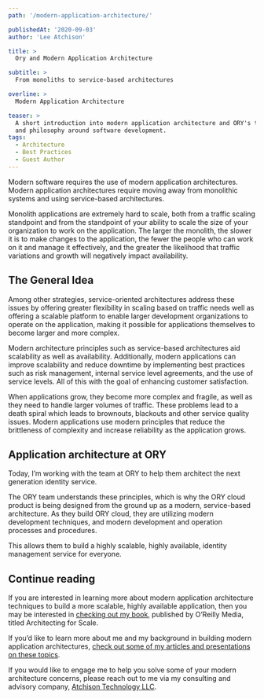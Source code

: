 ```yaml
---
path: '/modern-application-architecture/'

publishedAt: '2020-09-03'
author: 'Lee Atchison'

title: >
  Ory and Modern Application Architecture

subtitle: >
  From monoliths to service-based architectures

overline: >
  Modern Application Architecture

teaser: >
  A short introduction into modern application architecture and ORY's thinking
  and philosophy around software development.
tags:
  - Architecture
  - Best Practices
  - Guest Author
---
```


Modern software requires the use of modern application architectures. Modern
application architectures require moving away from monolithic systems and using
service-based architectures.

Monolith applications are extremely hard to scale, both from a traffic scaling
standpoint and from the standpoint of your ability to scale the size of your
organization to work on the application. The larger the monolith, the slower it
is to make changes to the application, the fewer the people who can work on it
and manage it effectively, and the greater the likelihood that traffic
variations and growth will negatively impact availability.

## The General Idea

Among other strategies, service-oriented architectures address these issues by
offering greater flexibility in scaling based on traffic needs well as offering
a scalable platform to enable larger development organizations to operate on the
application, making it possible for applications themselves to become larger and
more complex.

Modern architecture principles such as service-based architectures aid
scalability as well as availability. Additionally, modern applications can
improve scalability and reduce downtime by implementing best practices such as
risk management, internal service level agreements, and the use of service
levels. All of this with the goal of enhancing customer satisfaction.

When applications grow, they become more complex and fragile, as well as they
need to handle larger volumes of traffic. These problems lead to a death spiral
which leads to brownouts, blackouts and other service quality issues. Modern
applications use modern principles that reduce the brittleness of complexity and
increase reliability as the application grows.

## Application architecture at ORY

Today, I’m working with the team at ORY to help them architect the next
generation identity service.

The ORY team understands these principles, which is why the ORY cloud product is
being designed from the ground up as a modern, service-based architecture. As
they build ORY cloud, they are utilizing modern development techniques, and
modern development and operation processes and procedures.

This allows them to build a highly scalable, highly available, identity
management service for everyone.

## Continue reading

If you are interested in learning more about modern application architecture
techniques to build a more scalable, highly available application, then you may
be interested in
[checking out my book](https://leeatchison.com/architectingforscale/?utm_source=ory&utm_medium=blog&utm_campaign=202008 'Architecting for Scale'),
published by O’Reilly Media, titled Architecting for Scale.

If you’d like to learn more about me and my background in building modern
application architectures,
[check out some of my articles and presentations on these topics](https://leeatchison.com/?utm_source=ory&utm_medium=blog&utm_campaign=202008).

If you would like to engage me to help you solve some of your modern
architecture concerns, please reach out to me via my consulting and advisory
company,
[Atchison Technology LLC](https://atchisontechnology.com/?utm_source=ory&utm_medium=blog&utm_campaign=202008).
